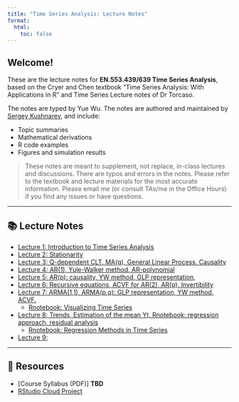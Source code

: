 ```yaml
---
title: "Time Series Analysis: Lecture Notes"
format:
  html:
    toc: false
---
```


## Welcome!

These are the lecture notes for **EN.553.439/639 Time Series Analysis**, based on the Cryer and Chen textbook "Time Series Analysis: With Applications in R" and Time Series Lecture notes of Dr Torcaso.

The notes are typed by Yue Wu. The notes are authored and maintained by [Sergey Kushnarev](about.qmd), and include:

- Topic summaries
- Mathematical derivations
- R code examples
- Figures and simulation results

> These notes are meant to supplement, not replace, in-class lectures and discussions.
> There are typos and errors in the notes. Please refer to the textbook and lecture materials for the most accurate information. Please email me (or consult TAs/me in the Office Hours) if you find any issues or have questions.

---

## 📚 Lecture Notes

- [Lecture 1: Introduction to Time Series Analysis](TSA-Lecture01.qmd)
- [Lecture 2: Stationarity](TSA-Lecture02.qmd)
- [Lecture 3: Q-dependent CLT. MA(q), General Linear Process. Causality](TSA-Lecture03.qmd)
- [Lecture 4: AR(1), Yule-Walker method, AR-polynomial](TSA-Lecture04.qmd)
- [Lecture 5: AR(p): causality, YW method, GLP representation, ](TSA-Lecture05.qmd)
- [Lecture 6: Recursive equations, ACVF for AR(2), AR(p), Invertibility](TSA-Lecture06.qmd)
- [Lecture 7: ARMA(1,1), ARMA(p,q): GLP representation, YW method, ACVF.](TSA-Lecture07.qmd)
  - [Rnotebook: Visualizing Time Series](TSA-Lecture07-plots.qmd)
- [Lecture 8: Trends, Estimation of the mean Yt, Rnotebook: regression approach, residual analysis](TSA-Lecture08.qmd)
  - [Rnotebook: Regression Methods in Time Series](TSA-Lecture08-regression-methods.qmd)
- [Lecture 9: ](TSA-Lecture09.qmd)

---

## 🔗 Resources

- [Course Syllabus (PDF)] **TBD**
- [RStudio Cloud Project](https://posit.cloud/)


